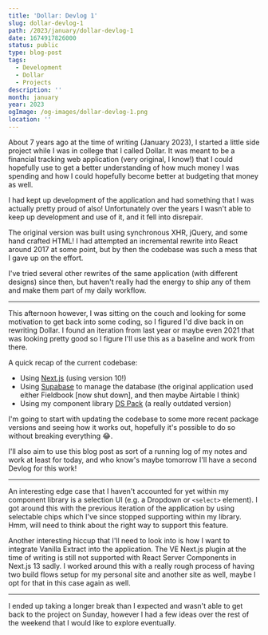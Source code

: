 ```yaml
---
title: 'Dollar: Devlog 1'
slug: dollar-devlog-1
path: /2023/january/dollar-devlog-1
date: 1674917826000
status: public
type: blog-post
tags:
  - Development
  - Dollar
  - Projects
description: ''
month: january
year: 2023
ogImage: /og-images/dollar-devlog-1.png
location: ''
---
```



About 7 years ago at the time of writing (January 2023), I started a little side
project while I was in college that I called Dollar. It was meant to be a
financial tracking web application (very original, I know!) that I could
hopefully use to get a better understanding of how much money I was spending and
how I could hopefully become better at budgeting that money as well.

I had kept up development of the application and had something that I was
actually pretty proud of also! Unfortunately over the years I wasn't able to
keep up development and use of it, and it fell into disrepair.

The original version was built using synchronous XHR, jQuery, and some hand
crafted HTML! I had attempted an incremental rewrite into React around 2017 at
some point, but by then the codebase was such a mess that I gave up on the
effort.

I've tried several other rewrites of the same application (with different
designs) since then, but haven't really had the energy to ship any of them and
make them part of my daily workflow.

---

This afternoon however, I was sitting on the couch and looking for some
motivation to get back into some coding, so I figured I'd dive back in on
rewriting Dollar. I found an iteration from last year or maybe even 2021 that
was looking pretty good so I figure I'll use this as a baseline and work from
there.

A quick recap of the current codebase:

- Using [Next.js](https://nextjs.org/) (using version 10!)
- Using [Supabase](https://supabase.com/) to manage the database (the original
  application used either Fieldbook [now shut down], and then maybe Airtable I
  think)
- Using my component library [DS Pack](https://github.com/ds-pack/components) (a
  really outdated version)

I'm going to start with updating the codebase to some more recent package
versions and seeing how it works out, hopefully it's possible to do so without
breaking everything 😂.

I'll also aim to use this blog post as sort of a running log of my notes and
work at least for today, and who know's maybe tomorrow I'll have a second Devlog
for this work!

---

An interesting edge case that I haven't accounted for yet within my component
library is a selection UI (e.g. a Dropdown or `<select>` element). I got around
this with the previous iteration of the application by using selectable chips
which I've since stopped supporting within my library. Hmm, will need to think
about the right way to support this feature.

Another interesting hiccup that I'll need to look into is how I want to
integrate Vanilla Extract into the application. The VE Next.js plugin at the
time of writing is still not supported with React Server Components in Next.js
13 sadly. I worked around this with a really rough process of having two build
flows setup for my personal site and another site as well, maybe I opt for that
in this case again as well.

---

I ended up taking a longer break than I expected and wasn't able to get back to
the project on Sunday, however I had a few ideas over the rest of the weekend
that I would like to explore eventually.

